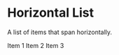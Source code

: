 
<Meta title="Objects/Horizontal List" component={HorizontalList} />

# Horizontal List

A list of items that span horizontally.

<Preview>
    <Story name="Default">
        <ThemeProvider>
            <HorizontalList>
                <Box as="li" mr={1}>
                    Item 1
                </Box>
                <Box as="li" mr={1}>
                    Item 2
                </Box>
                <Box as="li" mr={1}>
                    Item 3
                </Box>
            </HorizontalList>
        </ThemeProvider>
    </Story>
</Preview>
